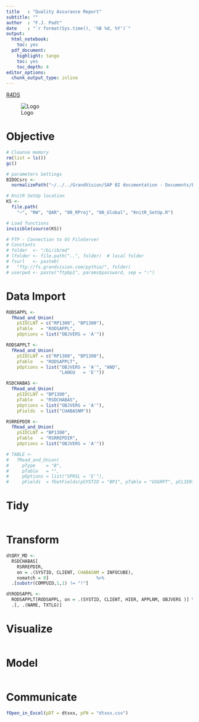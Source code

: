 ```yaml
---
title   : "Quality Assurance Report"
subtitle: ""
author  : "F.J. Padt"
date    : "`r format(Sys.time(), '%B %d, %Y')`"
output:
  html_notebook:
    toc: yes
  pdf_document:
    highlight: tango
    toc: yes
    toc_depth: 4
editor_options: 
  chunk_output_type: inline
---
```


[R4DS](http://r4ds.had.co.nz/introduction.html)

\newpage
![Logo](http://www.grandvision.com/img/logoGV.png)

# Objective


```r
# Cleanse memory
rm(list = ls())
gc()

# parameters Settings
BIDOCsrc <- 
  normalizePath("~/../../GrandVision/SAP BI documentation - Documents/bi-doc/src/")

# KnitR SetUp location
KS <- 
  file.path(
    "~", "RW", "QAR", "00_RProj", "00_Global", "KnitR_SetUp.R")

# Load functions
invisible(source(KS))

# FTP - Connection to GV FileServer
# Constants
# folder  <- "/bi/ib/md"          
# lfolder <- file.path("..", folder)  # local folder
# fsurl   <- paste0(
#   "ftp://fs.grandvision.com/pythia/", folder)
# userpwd <- paste("ftpbp1", params$password, sep = ":")

```

# Data Import

```r
RODSAPPL <-
  fRead_and_Union(
    pSIDCLNT = c("RP1300", "BP1300"),
    pTable   = "RODSAPPL",
    pOptions = list("OBJVERS = 'A'"))

RODSAPPLT <-
  fRead_and_Union(
    pSIDCLNT = c("RP1300", "BP1300"),
    pTable   = "RODSAPPLT",
    pOptions = list("OBJVERS = 'A'", "AND", 
                    "LANGU   = 'E'"))

RSDCHABAS <-
  fRead_and_Union(
    pSIDCLNT = "BP1300",
    pTable   = "RSDCHABAS",
    pOptions = list("OBJVERS = 'A'"),
    pFields  = list("CHABASNM"))

RSRREPDIR <-
  fRead_and_Union(
    pSIDCLNT = "BP1300",
    pTable   = "RSRREPDIR",
    pOptions = list("OBJVERS = 'A'"))

# TABLE <- 
#   fRead_and_Union(
#     pType    = "B", 
#     pTable   = "", 
#     pOptions = list("SPRSL = 'E'"),
#     pFields  = fGetFields(pSYSTID = "BP1", pTable = "USGRPT", pCLIENT = "300"))

```

# Tidy

```r

```

# Transform

```r

dtQRY_MD <- 
  RSDCHABAS[
    RSRREPDIR, 
    on = .(SYSTID, CLIENT, CHABASNM = INFOCUBE),
    nomatch = 0]                  %>%
  .[substr(COMPUID,1,1) != "!"]

dtRODSAPPL <- 
  RODSAPPLT[RODSAPPL, on = .(SYSTID, CLIENT, HIER, APPLNM, OBJVERS )] %>%
  .[, .(NAME, TXTLG)]

```

# Visualize

```r

```

# Model

```r

```

# Communicate

```r

fOpen_in_Excel(pDT = dtxxx, pFN = "dtxxx.csv")
```



